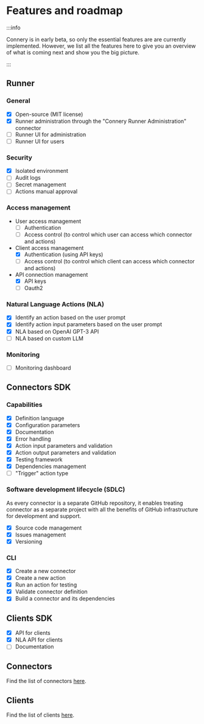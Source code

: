 # Features and roadmap

:::info

Connery is in early beta, so only the essential features are are currently implemented.
However, we list all the features here to give you an overview of what is coming next
and show you the big picture.

:::

## Runner

### General

- [x] Open-source (MIT license)
- [x] Runner administration through the "Connery Runner Administration" connector
- [ ] Runner UI for administration
- [ ] Runner UI for users

### Security

- [x] Isolated environment
- [ ] Audit logs
- [ ] Secret management
- [ ] Actions manual approval

### Access management

- User access management
  - [ ] Authentication
  - [ ] Access control (to control which user can access which connector and actions)
- Client access management
  - [x] Authentication (using API keys)
  - [ ] Access control (to control which client can access which connector and actions)
- API connection management
  - [x] API keys
  - [ ] Oauth2

### Natural Language Actions (NLA)

- [x] Identify an action based on the user prompt
- [x] Identify action input parameters based on the user prompt
- [x] NLA based on OpenAI GPT-3 API
- [ ] NLA based on custom LLM

### Monitoring

- [ ] Monitoring dashboard

## Connectors SDK

### Capabilities

- [x] Definition language
- [x] Configuration parameters
- [x] Documentation
- [x] Error handling
- [x] Action input parameters and validation
- [x] Action output parameters and validation
- [x] Testing framework
- [x] Dependencies management
- [ ] "Trigger" action type

### Software development lifecycle (SDLC)

As every connector is a separate GitHub repository, it enables treating connector as a separate project with all the benefits of GitHub infrastructure for development and support.

- [x] Source code management
- [x] Issues management
- [x] Versioning

### CLI

- [x] Create a new connector
- [x] Create a new action
- [x] Run an action for testing
- [x] Validate connector definition
- [x] Build a connector and its dependencies

## Clients SDK

- [x] API for clients
- [x] NLA API for clients
- [ ] Documentation

## Connectors

Find the list of connectors [here](/docs/connectors).

## Clients

Find the list of clients [here](/docs/native-clients/).
